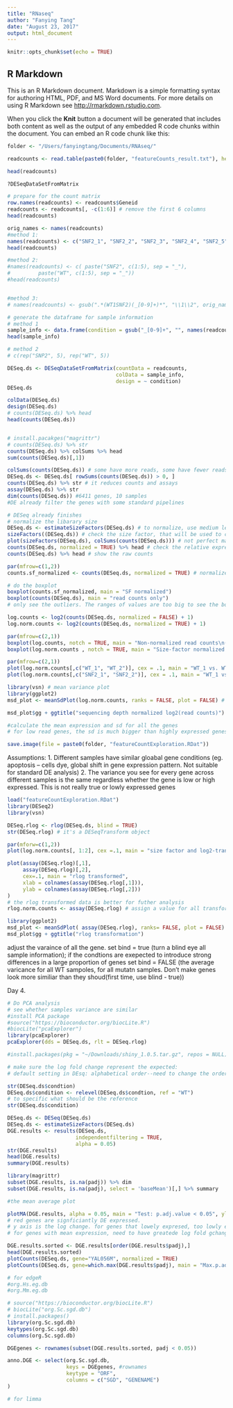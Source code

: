 ```yaml
---
title: "RNaseq"
author: "Fanying Tang"
date: "August 23, 2017"
output: html_document
---
```


```r
knitr::opts_chunk$set(echo = TRUE)
```

## R Markdown

This is an R Markdown document. Markdown is a simple formatting syntax for authoring HTML, PDF, and MS Word documents. For more details on using R Markdown see <http://rmarkdown.rstudio.com>.

When you click the **Knit** button a document will be generated that includes both content as well as the output of any embedded R code chunks within the document. You can embed an R code chunk like this:

```r
folder <- "/Users/fanyingtang/Documents/RNAseq/"

readcounts <- read.table(paste0(folder, "featureCounts_result.txt"), header = TRUE)

head(readcounts)

?DESeqDataSetFromMatrix
```

```r
# prepare for the count matrix
row.names(readcounts) <- readcounts$Geneid
readcounts <- readcounts[, -c(1:6)] # remove the first 6 columns
head(readcounts)

orig_names <- names(readcounts)
#method 1:
names(readcounts) <- c("SNF2_1", "SNF2_2", "SNF2_3", "SNF2_4", "SNF2_5", "WT_1", "WT_2", "WT_3", "WT_4","WT_5")
head(readcounts)

#method 2:
#names(readcounts) <- c( paste("SNF2", c(1:5), sep = "_"),
#         paste("WT", c(1:5), sep = "_"))
#head(readcounts)


#method 3:
# names(readcounts) <- gsub(".*(WT1SNF2)(_[0-9]+)*", "\\1\\2", orig_names)
```

```r
# generate the dataframe for sample information
# method 1
sample_info <- data.frame(condition = gsub("_[0-9]+", "", names(readcounts)), row.names = names(readcounts)) # find the _[0-9], replace them with nothing
head(sample_info)

# method 2
# c(rep("SNP2", 5), rep("WT", 5))
```
```r
DESeq.ds <- DESeqDataSetFromMatrix(countData = readcounts,
                                   colData = sample_info,
                                   design = ~ condition)
DESeq.ds

colData(DESeq.ds)
design(DESeq.ds)
# counts(DESeq.ds) %>% head
head(counts(DESeq.ds))


# install.pacakges("magrittr")
# counts(DESeq.ds) %>% str
counts(DESeq.ds) %>% colSums %>% head
sum(counts(DESeq.ds)[,1])
```

```r
colSums(counts(DESeq.ds)) # some have more reads, some have fewer reads; some genes don't have any reads
DESeq.ds <- DESeq.ds[ rowSums(counts(DESeq.ds)) > 0, ]
counts(DESeq.ds) %>% str # it reduces counts and assays
assay(DESeq.ds) %>% str
dim(counts(DESeq.ds)) #6411 genes, 10 samples
#DE already filter the genes with some standard pipelines
```

```r
# DESeq already finishes
# normalize the libarary size
DESeq.ds <- estimateSizeFactors(DESeq.ds) # to normalize, use medium level of expressed genes
sizeFactors((DESeq.ds)) # check the size factor, that will be used to correct for individual gene counts
plot(sizeFactors(DESeq.ds), colSums(counts(DESeq.ds))) # not perfect match. Samples with bigger size factor are the ones with the highest number of reads
counts(DESeq.ds, normalized = TRUE) %>% head # check the relative expression level of each gene across different samples (normalized counts)
counts(DESeq.ds) %>% head # show the raw counts
```
```r
par(mfrow=c(1,2))
counts.sf_normalized <- counts(DESeq.ds, normalized = TRUE) # normalized count matrix

# do the boxplot
boxplot(counts.sf_normalized, main = "SF normalized")
boxplot(counts(DESeq.ds), main = "read counts only")
# only see the outliers. The ranges of values are too big to see the box. Need log transformation
```

```r
log.counts <- log2(counts(DESeq.ds, normalized = FALSE) + 1)
log.norm.counts <- log2(counts(DESeq.ds, normalized = TRUE) + 1)

par(mfrow=c(2,1))
boxplot(log.counts, notch = TRUE, main = "Non-normalized read counts\n(log-transformed)", ylab= "read counts")
boxplot(log.norm.counts , notch = TRUE, main = "Size-factor normalized read counts\n(log-transformed)", ylab = "read counts")
```

```r
par(mfrow=c(2,1))
plot(log.norm.counts[,c("WT_1", "WT_2")], cex = .1, main = "WT_1 vs. WT_2")
plot(log.norm.counts[,c("SNF2_1", "SNF2_2")], cex = .1, main = "WT_1 vs. WT_2")

library(vsn) # mean variance plot
library(ggplot2)
msd_plot <- meanSdPlot(log.norm.counts, ranks = FALSE, plot = FALSE) # show the orignal scale

msd_plot$gg + ggtitle("sequencing depth normalized log2(read counts)") + ylab("standard deviation")

#calculate the mean expression and sd for all the genes
# for low read genes, the sd is much bigger than highly expressed genes. They plot the mean of all genes across all the samples (don't need to do it pairwisely)
```
```r
save.image(file = paste0(folder, "featureCountExploration.RDat"))
```
Assumptions:
1. Different samples have similar gloabal gene conditions (eg. apoptosis -- cells dye, global shift in gene expression pattern. Not suitable for standard DE analysis)
2. The variance you see for every gene across different samples is the same regardless whether the gene is low or high expressed. This is not really true or lowly expressed genes
```r
load("featureCountExploration.RDat")
library(DESeq2)
library(vsn)
```

```r
DESeq.rlog <- rlog(DESeq.ds, blind = TRUE)
str(DESeq.rlog) # it's a DESeqTransform object
```

```r
par(mforw=c(1,2))
plot(log.norm.counts[, 1:2], cex =.1, main = "size factor and log2-transformed")

plot(assay(DESeq.rlog)[,1],
     assay(DESeq.rlog)[,2],
     cex=.1, main = "rlog transformed",
     xlab = colnames(assay(DESeq.rlog[,1])),
     ylab = colnames(assay(DESeq.rlog[,2]))
)
# the rlog transformed data is better for futher analysis
rlog.norm.counts <- assay(DESeq.rlog) # assign a value for all transformed values
```

```r
library(ggplot2)
msd_plot <- meanSdPlot( assay(DESeq.rlog), ranks= FALSE, plot = FALSE)
msd_plot$gg + ggtitle("rlog transformation")
```
adjust the varaince of all the gene. set bind = true (turn a blind eye all sample information);
if the condtions are exepected to introduce strong differences in a large proportion of genes set bind = FALSE (the average varicance for all WT sampoles, for all mutatn samples. Don't make genes look more similiar than they shoud(first time, use blind - true))

Day 4. 
```r
# Do PCA analysis
# see whether samples variance are similar
#install PCA package
#source("https://bioconductor.org/biocLite.R")
#biocLite("pcaExplorer")
library(pcaExplorer)
pcaExplorer(dds = DESeq.ds, rlt = DESeq.rlog)

#install.packages(pkg = "~/Downloads/shiny_1.0.5.tar.gz", repos = NULL)
```

```r
# make sure the log fold change represent the expected:
# default setting in DEsq: alphabetical order--need to change the order (WT vs SNF2)

str(DESeq.ds$condtion)
DESeq.ds$condition <- relevel(DESeq.ds$condtion, ref = "WT")
# to specific what should be the reference
str(DESeq.ds$condition)
```

```r
DESeq.ds <- DESeq(DESeq.ds)
DESeq.ds <- estimateSizeFactors(DESeq.ds)
DGE.results <- results(DESeq.ds,
                      independentfiltering = TRUE,
                      alpha = 0.05)
str(DGE.results)
head(DGE.results)
summary(DGE.results)
```

```r
library(magrittr)
subset(DGE.results, is.na(padj)) %>% dim
subset(DGE.results, is.na(padj), select = 'baseMean')[,] %>% summary

```

```r
#the mean average plot

plotMA(DGE.results, alpha = 0.05, main = "Test: p.adj.value < 0.05", ylim = c(-4,4))
# red genes are signficiantly DE expressed.
# y axis is the log change. for genes that lowely expresed, too lowly expressed to have a power to see signficiant diffent genes.
# for genes with mean expression, need to have greatede log fold gchanged to be dientified

DGE.results.sorted <- DGE.results[order(DGE.results$padj),]
head(DGE.results.sorted)
plotCounts(DESeq.ds, gene="YAL056M", normalized = TRUE)
plotCounts(DESeq.ds, gene=which.max(DGE.results$padj), main = "Max.p.adj")
```

```r
# for edgeR
#org.Hs.eg.db
#org.Mm.eg.db

# source("https://bioconductor.org/biocLite.R")
# biocLite("org.Sc.sgd.db")
# install.packages()
library(org.Sc.sgd.db)
keytypes(org.Sc.sgd.db)
columns(org.Sc.sgd.db)

DGEgenes <- rownames(subset(DGE.results.sorted, padj < 0.05))

anno.DGE <- select(org.Sc.sgd.db, 
                   keys = DGEgenes, #rownames
                   keytype = "ORF",
                   columns = c("SGD", "GENENAME")
)
```

```r
# for limma
```




